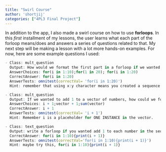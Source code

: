 ```yaml
---
title: "Swirl Course"
author: 'shortjij'
categories: ["4PL3 Final Project"]
---
```


In addition to the app, I also made a swirl course on how to use **forloops**. In this *first* installment of my lessons, the user learns what each part of the forloop means/does and answers a series of questions related to that. 
My next step will be making a lesson with a lot more hands-on examples. For now, here are some example questions I used:

```r

- Class: mult_question
  Output: How would we format the first part in a forloop if we wanted to only look at the numbers from 1 to 20
  AnswerChoices: for(i in 1:10);for(1 in 20); for(i in 1:20)
  CorrectAnswer: for(i in 1:20)
  AnswerTests: omnitest(correctVal= 'for(i in 1:20)')
  Hint: remember that using x:y character means you created a sequence from x to y. Also remember i is a placeholder. 

- Class: mult_question
  Output: If we wanted to add 1 to a vector of numbers, how could we format that inside the for loop?
  AnswerChoices: i + 1;vector + 1;sum(vector)
  CorrectAnswer: i + 1
  AnswerTests: omnitest(correctVal= 'i + 1')
  Hint: Remember i is a placeholder for ONE INSTANCE in the vector.

- Class: text_question
  Output: write a forloop if you wanted add 1 to each number in the sequence 1:10. The format should be for(i in ____){print(__ + 1)}
  CorrectAnswer: for(i in 1:10){print(i + 1)}
  AnswerTests: omnitest(correctVal='for(i in 1:10){print(i + 1)}')
  Hint: maybe try this, for(i in 1:10){print(i + 1)}

```


